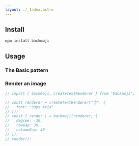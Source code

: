 ```yaml
---
layout: ./_Index.astro
---
```


## Install

```sh
npm install backmoji
```

## Usage

### The Basic pattern


<BasicPattern />

### Render an image

```ts
// import { backmoji, createTextRenderer } from "backmoji";

// const renderer = createTextRenderer("👌", {
//   font: "30px Aria"
// });
// const { render } = backmoji(renderer, {
//   degree: -30,
//   rowGap: 30,
//   columnGap: 40
// });
// render();
```
